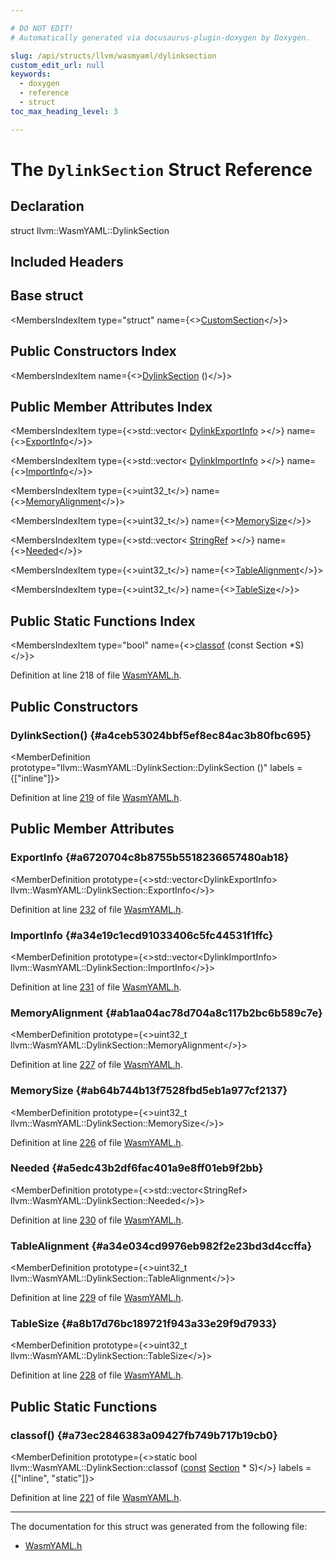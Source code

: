 ```yaml
---

# DO NOT EDIT!
# Automatically generated via docusaurus-plugin-doxygen by Doxygen.

slug: /api/structs/llvm/wasmyaml/dylinksection
custom_edit_url: null
keywords:
  - doxygen
  - reference
  - struct
toc_max_heading_level: 3

---
```





# The `DylinkSection` Struct Reference

<DoxygenPage pluginConfig={pluginConfig}>



## Declaration

<CodeBlock>struct llvm::WasmYAML::DylinkSection</CodeBlock>

## Included Headers

<IncludesList>
<IncludesListItem
  filePath="llvm/ObjectYAML/WasmYAML.h"
  permalink="/docs/api/files/include/include/llvm/include/llvm/objectyaml/wasmyaml-h"
  isLocal="true" />
</IncludesList>

## Base struct

<MembersIndex>

<MembersIndexItem
  type="struct"
  name={<><a href="/docs/api/structs/llvm/wasmyaml/customsection">CustomSection</a></>}>
</MembersIndexItem>

</MembersIndex>

## Public Constructors Index

<MembersIndex>

<MembersIndexItem
  name={<><a href="#a4ceb53024bbf5ef8ec84ac3b80fbc695">DylinkSection</a> ()</>}>
</MembersIndexItem>

</MembersIndex>

## Public Member Attributes Index

<MembersIndex>

<MembersIndexItem
  type={<>std::vector&lt; <a href="/docs/api/structs/llvm/wasmyaml/dylinkexportinfo">DylinkExportInfo</a> &gt;</>}
  name={<><a href="#a6720704c8b8755b5518236657480ab18">ExportInfo</a></>}>
</MembersIndexItem>

<MembersIndexItem
  type={<>std::vector&lt; <a href="/docs/api/structs/llvm/wasmyaml/dylinkimportinfo">DylinkImportInfo</a> &gt;</>}
  name={<><a href="#a34e19c1ecd91033406c5fc44531f1ffc">ImportInfo</a></>}>
</MembersIndexItem>

<MembersIndexItem
  type={<>uint32&#95;t</>}
  name={<><a href="#ab1aa04ac78d704a8c117b2bc6b589c7e">MemoryAlignment</a></>}>
</MembersIndexItem>

<MembersIndexItem
  type={<>uint32&#95;t</>}
  name={<><a href="#ab64b744b13f7528fbd5eb1a977cf2137">MemorySize</a></>}>
</MembersIndexItem>

<MembersIndexItem
  type={<>std::vector&lt; <a href="/docs/api/classes/llvm/stringref">StringRef</a> &gt;</>}
  name={<><a href="#a5edc43b2df6fac401a9e8ff01eb9f2bb">Needed</a></>}>
</MembersIndexItem>

<MembersIndexItem
  type={<>uint32&#95;t</>}
  name={<><a href="#a34e034cd9976eb982f2e23bd3d4ccffa">TableAlignment</a></>}>
</MembersIndexItem>

<MembersIndexItem
  type={<>uint32&#95;t</>}
  name={<><a href="#a8b17d76bc189721f943a33e29f9d7933">TableSize</a></>}>
</MembersIndexItem>

</MembersIndex>

## Public Static Functions Index

<MembersIndex>

<MembersIndexItem
  type="bool"
  name={<><a href="#a73ec2846383a09427fb749b717b19cb0">classof</a> (const Section &#42;S)</>}>
</MembersIndexItem>

</MembersIndex>


Definition at line 218 of file <a href="/docs/api/files/include/include/llvm/include/llvm/objectyaml/wasmyaml-h">WasmYAML.h</a>.

<SectionDefinition>

## Public Constructors

### DylinkSection() {#a4ceb53024bbf5ef8ec84ac3b80fbc695}

<MemberDefinition
  prototype="llvm::WasmYAML::DylinkSection::DylinkSection ()"
  labels = {["inline"]}>

Definition at line <a href="/docs/api/files/include/include/llvm/include/llvm/objectyaml/wasmyaml-h/#l00219">219</a> of file <a href="/docs/api/files/include/include/llvm/include/llvm/objectyaml/wasmyaml-h">WasmYAML.h</a>.
</MemberDefinition>

</SectionDefinition>

<SectionDefinition>

## Public Member Attributes

### ExportInfo {#a6720704c8b8755b5518236657480ab18}

<MemberDefinition
  prototype={<>std::vector&lt;DylinkExportInfo&gt; llvm::WasmYAML::DylinkSection::ExportInfo</>}>

Definition at line <a href="/docs/api/files/include/include/llvm/include/llvm/objectyaml/wasmyaml-h/#l00232">232</a> of file <a href="/docs/api/files/include/include/llvm/include/llvm/objectyaml/wasmyaml-h">WasmYAML.h</a>.
</MemberDefinition>

### ImportInfo {#a34e19c1ecd91033406c5fc44531f1ffc}

<MemberDefinition
  prototype={<>std::vector&lt;DylinkImportInfo&gt; llvm::WasmYAML::DylinkSection::ImportInfo</>}>

Definition at line <a href="/docs/api/files/include/include/llvm/include/llvm/objectyaml/wasmyaml-h/#l00231">231</a> of file <a href="/docs/api/files/include/include/llvm/include/llvm/objectyaml/wasmyaml-h">WasmYAML.h</a>.
</MemberDefinition>

### MemoryAlignment {#ab1aa04ac78d704a8c117b2bc6b589c7e}

<MemberDefinition
  prototype={<>uint32&#95;t llvm::WasmYAML::DylinkSection::MemoryAlignment</>}>

Definition at line <a href="/docs/api/files/include/include/llvm/include/llvm/objectyaml/wasmyaml-h/#l00227">227</a> of file <a href="/docs/api/files/include/include/llvm/include/llvm/objectyaml/wasmyaml-h">WasmYAML.h</a>.
</MemberDefinition>

### MemorySize {#ab64b744b13f7528fbd5eb1a977cf2137}

<MemberDefinition
  prototype={<>uint32&#95;t llvm::WasmYAML::DylinkSection::MemorySize</>}>

Definition at line <a href="/docs/api/files/include/include/llvm/include/llvm/objectyaml/wasmyaml-h/#l00226">226</a> of file <a href="/docs/api/files/include/include/llvm/include/llvm/objectyaml/wasmyaml-h">WasmYAML.h</a>.
</MemberDefinition>

### Needed {#a5edc43b2df6fac401a9e8ff01eb9f2bb}

<MemberDefinition
  prototype={<>std::vector&lt;StringRef&gt; llvm::WasmYAML::DylinkSection::Needed</>}>

Definition at line <a href="/docs/api/files/include/include/llvm/include/llvm/objectyaml/wasmyaml-h/#l00230">230</a> of file <a href="/docs/api/files/include/include/llvm/include/llvm/objectyaml/wasmyaml-h">WasmYAML.h</a>.
</MemberDefinition>

### TableAlignment {#a34e034cd9976eb982f2e23bd3d4ccffa}

<MemberDefinition
  prototype={<>uint32&#95;t llvm::WasmYAML::DylinkSection::TableAlignment</>}>

Definition at line <a href="/docs/api/files/include/include/llvm/include/llvm/objectyaml/wasmyaml-h/#l00229">229</a> of file <a href="/docs/api/files/include/include/llvm/include/llvm/objectyaml/wasmyaml-h">WasmYAML.h</a>.
</MemberDefinition>

### TableSize {#a8b17d76bc189721f943a33e29f9d7933}

<MemberDefinition
  prototype={<>uint32&#95;t llvm::WasmYAML::DylinkSection::TableSize</>}>

Definition at line <a href="/docs/api/files/include/include/llvm/include/llvm/objectyaml/wasmyaml-h/#l00228">228</a> of file <a href="/docs/api/files/include/include/llvm/include/llvm/objectyaml/wasmyaml-h">WasmYAML.h</a>.
</MemberDefinition>

</SectionDefinition>

<SectionDefinition>

## Public Static Functions

### classof() {#a73ec2846383a09427fb749b717b19cb0}

<MemberDefinition
  prototype={<>static bool llvm::WasmYAML::DylinkSection::classof (<a href="/docs/api/files/lib/lib/target/lib/target/aarch64/aarch64promoteconstant-cpp/#a90f8350fecae261c25be85d38b451bff">const</a> <a href="/docs/api/structs/llvm/wasmyaml/section">Section</a> &#42; S)</>}
  labels = {["inline", "static"]}>

Definition at line <a href="/docs/api/files/include/include/llvm/include/llvm/objectyaml/wasmyaml-h/#l00221">221</a> of file <a href="/docs/api/files/include/include/llvm/include/llvm/objectyaml/wasmyaml-h">WasmYAML.h</a>.
</MemberDefinition>

</SectionDefinition>

<hr/>

The documentation for this struct was generated from the following file:

<ul>
<li><a href="/docs/api/files/include/include/llvm/include/llvm/objectyaml/wasmyaml-h">WasmYAML.h</a></li>
</ul>

</DoxygenPage>
